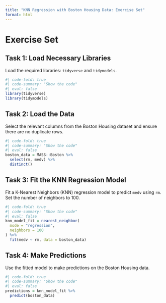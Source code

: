 ```yaml
---
title: "KNN Regression with Boston Housing Data: Exercise Set"
format: html
---
```


# Exercise Set

## Task 1: Load Necessary Libraries
Load the required libraries: `tidyverse` and `tidymodels`.

```r
#| code-fold: true
#| code-summary: "Show the code"
#| eval: false
library(tidyverse)
library(tidymodels)
```

## Task 2: Load the Data
Select the relevant columns from the Boston Housing dataset and ensure there are no duplicate rows.

```r
#| code-fold: true
#| code-summary: "Show the code"
#| eval: false
boston_data = MASS::Boston %>% 
  select(rm, medv) %>% 
  distinct()
```

## Task 3: Fit the KNN Regression Model
Fit a K-Nearest Neighbors (KNN) regression model to predict `medv` using `rm`. Set the number of neighbors to 100.

```r
#| code-fold: true
#| code-summary: "Show the code"
#| eval: false
knn_model_fit = nearest_neighbor(
  mode = "regression",
  neighbors = 100
) %>% 
  fit(medv ~ rm, data = boston_data)
```

## Task 4: Make Predictions
Use the fitted model to make predictions on the Boston Housing data.

```r
#| code-fold: true
#| code-summary: "Show the code"
#| eval: false
predictions = knn_model_fit %>% 
  predict(boston_data)
```
